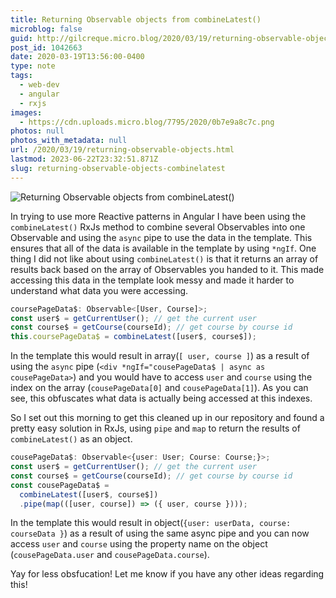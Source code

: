 ```yaml
---
title: Returning Observable objects from combineLatest()
microblog: false
guid: http://gilcreque.micro.blog/2020/03/19/returning-observable-objects.html
post_id: 1042663
date: 2020-03-19T13:56:00-0400
type: note
tags:
  - web-dev
  - angular
  - rxjs
images:
  - https://cdn.uploads.micro.blog/7795/2020/0b7e9a8c7c.png
photos: null
photos_with_metadata: null
url: /2020/03/19/returning-observable-objects.html
lastmod: 2023-06-22T23:32:51.871Z
slug: returning-observable-objects-combinelatest
---
```

![Returning Observable objects from combineLatest()](../../assets/0b7e9a8c7c.png)


In trying to use more Reactive patterns in Angular I have been using the `combineLatest()` RxJs method to combine several Observables into one Observable and using the `async` pipe to use the data in the template. This ensures that all of the data is available in the template by using `*ngIf`. One thing I did not like about using `combineLatest()` is that it returns an array of results back based on the array of Observables you handed to it. This made accessing this data in the template look messy and made it harder to understand what data you were accessing.

``` typescript
coursePageData$: Observable<[User, Course]>;
const user$ = getCurrentUser(); // get the current user
const course$ = getCourse(courseId); // get course by course id
this.coursePageData$ = combineLatest([user$, course$]);
```

In the template this would result in array(`[ user, course ]`) as a result of using the `async` pipe  (`<div *ngIf="cousePageData$ | async as cousePageData>`) and you would have to access `user` and `course` using the index on the array (`cousePageData[0]` and `cousePageData[1]`). As you can see, this obfuscates what data is actually being accessed at this indexes.

So I set out this morning to get this cleaned up in our repository and found a pretty easy solution in RxJs, using `pipe` and `map` to return the results of `combineLatest()` as an object.

``` typescript
cousePageData$: Observable<{user: User; Course: Course;}>;
const user$ = getCurrentUser(); // get the current user
const course$ = getCourse(courseId); // get course by course id
const cousePageData$ =
  combineLatest([user$, course$])
  .pipe(map(([user, course]) => ({ user, course })));
```

In the template this would result in object(`{user: userData, course: courseData }`) as a result of using the same async pipe and you can now access `user` and `course` using the property name on the object (`cousePageData.user` and `cousePageData.course`).

Yay for less obsfucation! Let me know if you have any other ideas regarding this!

